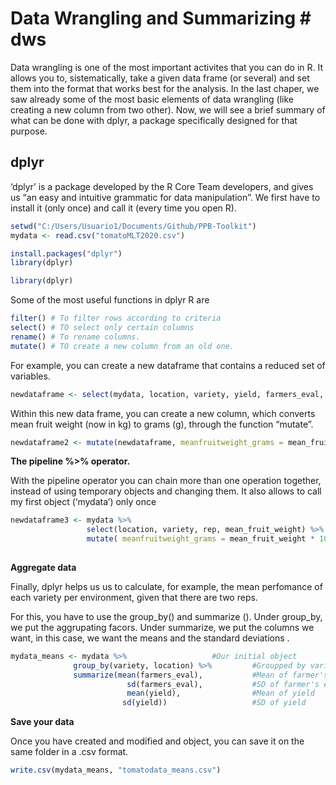 # Data Wrangling and Summarizing # dws

Data wrangling is one of the most important activites that you can do in R. It allows you to, sistematically, take a given data frame (or several) and set them into the format that works best for the analysis. In the last chaper, we saw already some of the most basic elements of data wrangling (like creating a new column from two other). Now, we will see a brief summary of what can be done with dplyr, a package specifically designed for that purpose.

## dplyr

'dplyr' is a package developed by the R Core Team developers, and gives us "an easy and intuitive grammatic for data manipulation". We first have to install it (only once) and call it (every time you open R).

```r
setwd("C:/Users/Usuario1/Documents/Github/PPB-Toolkit")
mydata <- read.csv("tomatoMLT2020.csv")
```

```r
install.packages("dplyr")
library(dplyr)
```

```r
library(dplyr)
```

Some of the most useful functions in dplyr R are 
```r
filter() # To filter rows according to criteria
select() # TO select only certain columns
rename() # To rename columns. 
mutate() # TO create a new column from an old one.
```

For example, you can create a new dataframe that contains a reduced set of variables.

```r
newdataframe <- select(mydata, location, variety, yield, farmers_eval, mean_fruit_weight)
```


Within this new data frame, you can create a new column, which converts mean fruit weight (now in kg) to grams (g), through the function "mutate".

```r
newdataframe2 <- mutate(newdataframe, meanfruitweight_grams = mean_fruit_weight * 1000)
```


**The pipeline %>% operator.**

With the pipeline operator you can chain more than one operation together, instead of using temporary objects and changing them. It also allows to call my first object ('mydata') only once

```r
newdataframe3 <- mydata %>%
                 select(location, variety, rep, mean_fruit_weight) %>%
                 mutate( meanfruitweight_grams = mean_fruit_weight * 1000)
                
```

**Aggregate data**

Finally, dplyr helps us us to calculate, for example, the mean perfomance of each variety per environment, given that there are two reps.

For this, you have to use the group_by() and summarize (). Under group_by, we put the aggrupating facors. Under summarize, we put the columns we want, in this case, we want the means and the standard deviations
.
```r
mydata_means <- mydata %>%                   #Our initial object
              group_by(variety, location) %>%         #Groupped by variety and location
              summarize(mean(farmers_eval),           #Mean of farmer's evaluation
                          sd(farmers_eval),           #SD of farmer's evaluation
                          mean(yield),                #Mean of yield
                         sd(yield))                   #SD of yield

```

**Save your data**

Once you have created and modified and object, you can save it on the same folder in a .csv format.

```r
write.csv(mydata_means, "tomatodata_means.csv")
```

